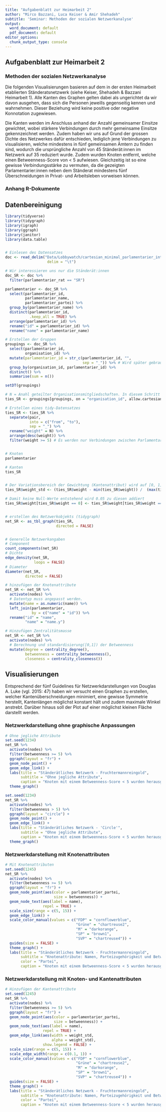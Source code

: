 ```yaml
---
title: "Aufgabenblatt zur Heimarbeit 2"
author: "Mirco Bazzani, Luca Keiser & Amir Shehadeh"
subtitle: 'Seminar: Methoden der sozialen Netzwerkanalyse'
output:
  word_document: default
  pdf_document: default
editor_options:
  chunk_output_type: console
---
```


## Aufgabenblatt zur Heimarbeit 2
### Methoden der sozialen Netzwerkanalyse

Die folgenden Visualisierungen basieren auf dem in der ersten Heimarbeit etablierten Ständeratsnetzwerk (siehe Keiser, Shehadeh & Bazzani Heimarbeit 1). Alle Kanten des Graphen gelten dabei als ungerichtet da wir davon ausgehen, dass sich die Personen jeweills gegenseitig kennen und wahrnehmen. Dieser Beziehung wird keine positive oder negative Konnotation zugewiesen. 

Die Kanten werden im Anschluss anhand der Anzahl gemeinsamer Einsitze gewichtet, wobei stärkere Verbindungen durch mehr gemeinsame Einsitze gekennzeichnet werden. Zudem haben wir uns auf Grund der grossen Dichte des Netzwerkes dafür entschieden, lediglich jene Verbindungen zu visualisieren, welche mindestens in fünf gemeinsamen Ämtern zu finden sind, wodurch die ursprüngliche Anzahl von 45 Ständerät:innen im Netzwerk auf 35 reduziert wurde. Zudem wurden Knoten entfernt, welche einen Betweenness-Score von < 5 aufwiesen. Gleichzeitig ist so eine gewisse Verbindungsstärke zu vermuten, da die gezeigten Parlamentarier:innen neben dem Ständerat mindestens fünf Überschneidungen in Privat- und Arbeitsleben vorweisen können.


### Anhang R-Dokumente
## Datenbereinigung

```r
library(tidyverse)
library(tidygraph)
library(igraph)
library(ggraph)
library(janitor)
library(data.table)


# Einlesen des Datensatzes
doc <- read_delim("Data/Lobbywatch/cartesian_minimal_parlamentarier_interessenbindung.csv",
                   delim = "\t")

# Wir interessieren uns nur die Ständerät:innen
doc_SR <- doc %>% 
  filter(parlamentarier_rat == "SR")

parlamentarier <- doc_SR %>% 
  select(parlamentarier_id, 
         parlamentarier_name, 
         parlamentarier_partei) %>% 
  group_by(parlamentarier_name) %>% 
  distinct(parlamentarier_id, 
           .keep_all = TRUE) %>% 
  arrange(parlamentarier_id) %>% 
  rename("id" = parlamentarier_id) %>% 
  rename("name" = parlamentarier_name)
```


```r
# Erstellen der Gruppen
groupings <- doc_SR %>% 
  select(parlamentarier_id,
         organisation_id) %>% 
  mutate(parlamentarier_id = str_c(parlamentarier_id, "",
                                   sep = "_")) %>% # Wird später gebraucht, um die einzelnen IDs wieder voneinander trennen zu können.
  group_by(organisation_id, parlamentarier_id) %>% 
  distinct() %>% 
  summarise(sum = n())

setDT(groupings)

# N = Anahl geteilter Organisationsmitgliedschaften. In diesem Schritt erstellen wir das Kantenattribut.
ties_SR <- groupings[groupings, on = "organisation_id", allow.cartesian = TRUE][parlamentarier_id<i.parlamentarier_id, .N, .(pair = paste0(parlamentarier_id, i.parlamentarier_id))]
```


```r
# Erstellen eines tidy-Datensatzes
ties_SR <- ties_SR %>% 
  separate(pair, 
           into = c("from", "to"), 
           sep = "_") %>% 
  rename("weight" = N) %>% 
  arrange(desc(weight)) %>% 
  filter(weight >= 5) # Es werden nur Verbindungen zwischen Parlamentarier:innen verwendet, die in >= 5 gleichen Organisationen einsitzen. 


# Knoten
parlamentarier

# Kanten
ties_SR


# Der Variationsbereich der Gewichtung (Kantenattribut) wird auf [0, 1] festgelegt. 
ties_SR$weight_std <- (ties_SR$weight - min(ties_SR$weight)) /  (max(ties_SR$weight) - min(ties_SR$weight))

# Damit keine Null-Werte entstehend wird 0.05 zu diesen addiert
ties_SR$weight[ties_SR$weight == 0] <- ties_SR$weight[ties_SR$weight == 0] + 0.05


# erstellen des Netzwerkobjekts (tidygraph)
net_SR <- as_tbl_graph(ties_SR,
                       directed = FALSE)


# Generelle Netzwerkangaben
# Component
count_components(net_SR)
# Dichte
edge_density(net_SR,
             loops = FALSE)
# Diameter
diameter(net_SR,
         directed = FALSE)
```


```r
# hinzufügen der Knotenattribute
net_SR <- net_SR %>% 
  activate(nodes) %>%
  # Datentyp muss angepasst werden.
  mutate(name = as.numeric(name)) %>% 
  left_join(parlamentarier,
            by = c("name" = "id")) %>% 
  rename("id" = "name",
         "name" = "name.y")

# Hinzufügen Zentralitätsmasse
net_SR <- net_SR %>% 
  activate(nodes) %>% 
  # Berechnung und standardisierung([0,1]) der Betweenness
  mutate(degree = centrality_degree(),
         betweenness = centrality_betweenness(),
         closeness = centrality_closeness())

```

## Visualisierungen

Entsprechend der fünf Guidelines für Netzwerkdarstellungen von Douglas A. Luke (vgl. 2015: 47) haben wir versucht einen Graphen zu erstellen, welcher Kantenüberschneidungen minimiert, eine gewisse Symmetrie herstellt, Kantenlängen möglichst konstant hält und zudem maximale Winkel anstrebt. Darüber hinaus soll der Plot auf einer möglichst kleinen Fläche darstellt werden. 

### Netzwerkdarstellung ohne graphische Anpassungen

```r
# Ohne jegliche Attribute
set.seed(1234)
net_SR %>% 
  activate(nodes) %>% 
  filter(betweenness >= 5) %>% 
  ggraph(layout = "fr") + 
  geom_node_point() +
  geom_edge_link() +
  labs(title = "Ständerätliches Netzwerk - Fruchtermannreingold",
       subtitle = "Ohne jegliche Attribute",
       caption = "Knoten mit einem Betweenness-Score < 5 wurden herausgefiltert") +
  theme_graph()

set.seed(1234)
net_SR %>% 
  activate(nodes) %>% 
  filter(betweenness > 5) %>% 
  ggraph(layout = "circle") + 
  geom_node_point() +
  geom_edge_link() +
  labs(title = "Ständerätliches Netzwerk - 'Circle'",
       subtitle = "Ohne jegliche Attribute",
       caption = "Knoten mit einem Betweenness-Score < 5 wurden herausgefiltert") +
  theme_graph()
```

### Netzwerkdarstellung mit Knotenattributen

```r
# Mit Knotenattributen
set.seed(1245)
net_SR %>% 
  activate(nodes) %>% 
  filter(betweenness >= 5) %>% 
  ggraph(layout = "fr") + 
  geom_node_point(aes(color = parlamentarier_partei,
                      size = betweenness)) + 
  geom_node_text(aes(label = name),
                 repel = TRUE) +
  scale_size(range = c(5, 15)) +
  geom_edge_link() +
  scale_color_manual(values = c("FDP" = "cornflowerblue",
                                "Grüne" = "chartreuse2",
                                "M" = "darkorange",
                                "SP" = "brown1",
                                "SVP" = "chartreuse4")) + 
  guides(size = FALSE) + 
  theme_graph() + 
  labs(title = "Ständerätliches Netzwerk - Fruchtermannreingold",
       subtitle = "Knotenattribute: Namen, Parteizugehörigkeit und Betweenness-Score\n",
       color = "Partei",
       caption = "Knoten mit einem Betweenness-Score < 5 wurden herausgefiltert")
```

### Netzwerkdarstellung mit Knoten- und Kantenattributen

```r
# Hinzufügen der Kantenattribute
set.seed(1245)
net_SR %>% 
  activate(nodes) %>% 
  filter(betweenness >= 5) %>% 
  ggraph(layout = "fr") + 
  geom_node_point(aes(color = parlamentarier_partei,
                      size = betweenness)) + 
  geom_node_text(aes(label = name),
                 repel = TRUE) +
  geom_edge_link(aes(width = weight_std,
                     alpha = weight_std),
                 show.legend = FALSE) +
  scale_size(range = c(5, 15)) +
  scale_edge_width(range = c(0.1, 1)) + 
  scale_color_manual(values = c("FDP" = "cornflowerblue",
                                "Grüne" = "chartreuse2",
                                "M" = "darkorange",
                                "SP" = "brown1",
                                "SVP" = "chartreuse4")) + 
  guides(size = FALSE) + 
  theme_graph() + 
  labs(title = "Ständerätliches Netzwerk - Fruchtermannreingold",
       subtitle = "Knotenattribute: Namen, Parteizugehörigkeit und Betweenness-Score\nKantenattribute: Betweenness-Score",
       color = "Partei",
       caption = "Knoten mit einem Betweenness-Score < 5 wurden herausgefiltert")
```

